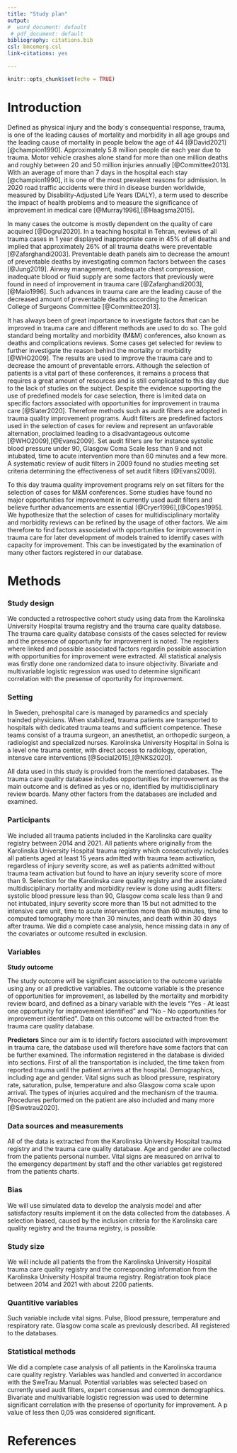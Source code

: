 ```yaml
---
title: "Study plan"
output:
#  word_document: default
 # pdf_document: default
bibliography: citations.bib
csl: bmcemerg.csl
link-citations: yes

---
```


```r
knitr::opts_chunk$set(echo = TRUE)
```

# Introduction

Defined as physical injury and the body´s consequential response, trauma, is one of the leading causes of mortality and morbidity in all age groups and the leading cause of mortality in people below the age of 44 [@David2021] [@champion1990]. Approximately 5.8 million people die each year due to trauma. Motor vehicle crashes alone stand for more than one million deaths and roughly between 20 and 50 million injuries annually [@Committee2013]. With an average of more than 7 days in the hospital each stay [@champion1990], it is one of the most prevalent reasons for admission. In 2020 road traffic accidents were third in disease burden worldwide, measured by Disability-Adjusted Life Years (DALY),  a term used to describe the impact of health problems and to measure the significance of improvement in medical care [@Murray1996],[@Haagsma2015]. <!--Snyggt, ev småpill men låt Martin tycka till isf -->

In many cases the outcome is mostly dependent on the quality of care acquired [@Dogrul2020]. In a teaching hospital in Tehran, reviews of all trauma cases in 1 year displayed inappropriate care in 45% of all deaths and implied that approximately 26% of all trauma deaths were preventable [@Zafarghandi2003]. <!--Korrekt, försök hitta flera källor och gärna någon review. preventable death rate brukar variera mellan isch 10%-80% beroende på kontext -->Preventable death panels aim to decrease the amount of preventable deaths by investigating common factors between the cases [@Jung2019]. Airway management, inadequate chest compression, inadequate blood or fluid supply are some factors that previously were found in need of improvement in trauma care [@Zafarghandi2003],[@Maio1996]. Such advances in trauma care are the leading cause of the decreased amount of preventable deaths according to the American College of Surgeons Committee [@Committee2013]. <!--Bra! Ev lite ytterligare källor och därmed mindre justeringar på varje påstående för formalian. -->

It has always <!--Undvik så definitiva termer som "always", bättre att säga exv "Its historically been importan to"... --> been of great importance to investigate factors that can be improved in trauma care and different methods are used to do so. The gold standard being mortality and morbidity (M&M) conferences, also known as deaths and complications reviews. <!--Försök hålla dig till en terminologi för att beskriva dessa reviews, nu är det MoM, Deaths and complications..., preventable death rate panel osv.  -->Some cases get selected for review to further investigate the reason behind the mortality or morbidity [@WHO2009]. The results are used to improve the trauma care and to decrease the amount of preventable errors. Although the selection of patients is a vital part of these conferences, it remains a process that requires a great amount of resources and is still complicated to this day due to the lack of studies on the subject.
<!--Se över sista meningens formulering, Beskriv mer att hela processen är resurskrävande. -->
Despite the evidence supporting the use of predefined models for case selection, there is limited data on specific factors associated with opportunities for improvement in trauma care [@Slater2020]. Therefore methods such as audit filters are adopted in trauma quality improvement programs. Audit filters are predefined factors used in the selection of cases for review and represent an unfavorable alternation, proclaimed leading to a disadvantageous outcome [@WHO2009],[@Evans2009]. Set audit filters are for instance systolic blood pressure under 90, Glasgow Coma Scale less than 9 and not intubated, time to acute intervention more than 60 minutes and a few more. A systematic review of audit filters in 2009 found no studies meeting set criteria determining the effectiveness of set audit filters [@Evans2009]. <!--Snyggt, lite småpill men tycker martin ska få tyckatill innan vi kör detaljer -->

To this day trauma quality improvement programs rely on set filters for the selection of cases for M&M conferences. Some studies have found no major opportunities for improvement in currently used audit filters and believe further advancements are essential [@Cryer1996],[@Copes1995]. We hypothesize that the selection of cases for multidisciplinary mortality and morbidity reviews can be refined by the usage of other factors. We aim therefore to find factors associated with opportunities for improvement in trauma care for later development of models trained to identify cases with capacity for improvement. This can be investigated by the examination of many other factors registered in our database.

# Methods

### Study design

We conducted a retrospective cohort study using data from the Karolinska University Hospital trauma registry and the trauma care quality database. The trauma care quality database consists of the cases selected for review and the presence of opportunity for improvement is noted. The registers where linked and possible associated factors regardin possible association with opportunities for improvement were extracted. All statistical analysis was firstly done one randomized data to insure objectivity. Bivariate and multivariable logistic regression was used to determine significant correlation with the presense of oportunity for improvement. 

### Setting

In Sweden, prehospital care is managed by paramedics and specialy trainded physicians. When stabilized, trauma patients are transported to hospitals with dedicated trauma teams and sufficient competence. These teams consist of a trauma surgeon, an anesthetist, an orthopedic surgeon, a radiologist and specialized nurses. Karolinska University Hospital in Solna is a level one trauma center, with direct access to radiology, operation, intensve care interventions [@Social2015],[@NKS2020].

All data used in this study is provided from the mentioned databases. The trauma care quality database includes opportunities for improvement as the main outcome and is defined as yes or no, identified by multidisciplinary review boards. Many other factors from the databases are included and examined.

<!--Jag ändrade och skrev ihop "settings" till Elias, se nedan. låna valfritt därifrån. Behöver inte vara så långt.: 

Karolinska University Hospital is a level 1 trauma centre that manages 1300 trauma patients each year. Trauma patients are triaged in a pre-hospital setting as a priority one or two by assessing vital physiological parameters, anatomical criterias and mechanisms of injury. The pre-hospital system includes a helicopter emergency medical service and three  physcician staffed ambulances. The in-hospital system includes a multidisciplinary trauma team with a surgeon,an anesthesiologist, an orthopedic surgeon, a radiologist, a surgical nurse, an assistant surgical nurse, a nurse anesthetist, an emergency medicine nurse, an emergency medicine assistant nurse and a radiology nurse. Consultations and involvement with associated specializes are available around the clock. The team has immediate access to radiology, surgery, and intensive care.

The multidisciplinary review meetings regarding opportunity for improvement, selects patients from the trauma registry using audit filters. The cases are then discussed during monthly meetings which a board of representatives from all disciplines involved in trauma care - surgery, neurosurgery, orthopaedics, anaesthesia and intensive care, nursing, and radiology. The meeting reach consensus regarding the presence of opportunities for improvement and appropriate corrective actions. Follow up is conducted after 30 days and registers survival, days on ventilator, GCS at discharge, highest level of care received, location of discharge, if there were a transfer to another unit of care and if there was an autopsy performed as well as 15 hospital specific variables.-->

### Participants

We included all trauma patients included in the Karolinska care quality registry between 2014 and 2021. All patients where originally from the Karolinska University Hospital trauma registry which consecutively includes all patients aged at least 15 years admitted with trauma team activation, regardless of injury severity score, as well as patients admitted without trauma team activation but found to have an injury severity score of more than 9. Selection for the Karolinska care quality registry and the associated multidisciplinary mortality and morbidity review is done using audit filters: systolic blood pressure less than 90, Glasgow coma scale less than 9 and not intubated, injury severity score more than 15 but not admitted to the intensive care unit, time to acute intervention more than 60 minutes, time to computed tomography more than 30 minutes, and death within 30 days after trauma. We did a complete case analysis, hence missing data in any of the covariates or outcome resulted in exclusion. 

### Variables

**Study outcome**

The study outcome will be significant association to the outcome variable using any or all predictive variables. The outcome variable is the presence of opportunities for improvement, as labelled by the mortality and morbidity review board, and defined as a binary variable with the levels "Yes - At least one opportunity for improvement identified" and "No - No opportunities for improvement identified". Data on this outcome will be extracted from the trauma care quality database. 

**Predictors**
<!--Beskriv kort, nästan lista, de olika variablerna. Kommentera om de hanteras som Kvalitativa eller kontinuerliga -->
Since our aim is to identify factors associated with improvement in trauma care, the database used will therefore have some factors that can be further examined. The information registered in the database is divided into sections. First of all the transportation is included, the time taken from reported trauma until the patient arrives at the hospital. Demographics, including age and gender. Vital signs such as blood pressure, respiratory rate, saturation, pulse, temperature and also Glasgow coma scale upon arrival. The types of injuries acquired and the mechanism of the trauma. Procedures performed on the patient are also included and many more [@Swetrau2020].

### Data sources and measurements
<!--Egentligen bara nämna kort att all data kommer från de två registren. -->
All of the data is extracted from the Karolinska University Hospital trauma registry and the trauma care quality database. Age and gender are collected from the patients personal number. Vital signs are measured on arrival to the emergency department by staff and the other variables get registered from the patients charts. 

### Bias

We will use simulated data to develop the analysis model and after satisfactory results implement it on the data collected from the databases. A selection biased, caused by the inclusion criteria for the Karolinska care quality registry and the trauma registry, is possible.

### Study size

We will include all patients the from the Karolinska University Hospital trauma care quality registry  and the corresponding information from the Karolinska University Hospital trauma registry. Registration took place between 2014 and 2021 with about 2200 patients.

### Quantitive variables
<!-- är mallen bara för quantitativa variabler? Inte kvalitativa? -->
Such variable include vital signs. Pulse, Blood pressure, temperature and respiratory rate. Glasgow coma scale as previously described. All registered to the databases.

### Statistical methods
We did a complete case analysis of all patients in the Karolinska trauma care quality registry. Variables was handled and converted in accordance with the SweTrau Manual. Potential variables was selected based on currently used audit filters, expert consensus and common demographics. Bivariate and multivariable logistic regression was used to determine significant correlation with the presense of oportunity for improvement. A p value of less then 0,05 was considered significant.

# References
